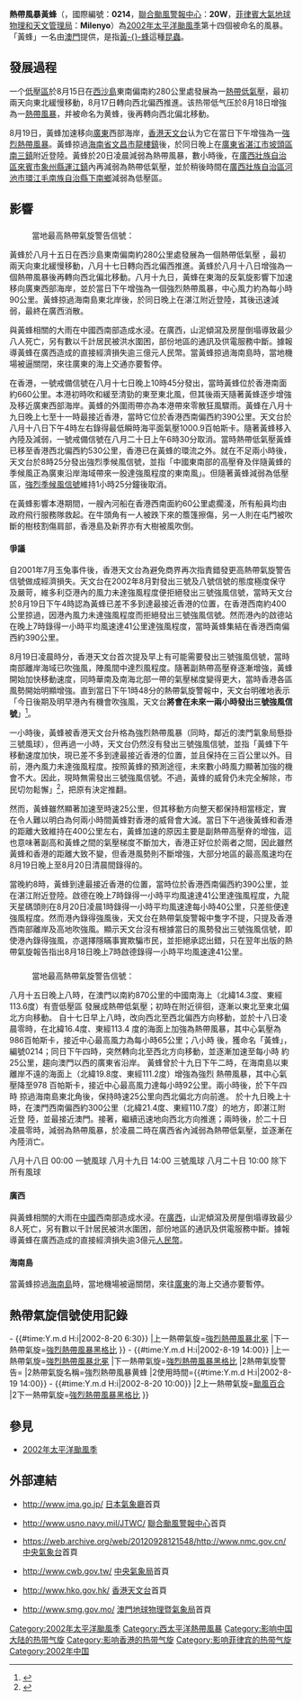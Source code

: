 {{NoteTA
|G1=TyphoonNew
|G2=TyphoonOld
|G3=Weather
|G4=CWBTyphoonOld
|T=zh:熱帶風暴黃蜂 (2002年); zh-cn:强热带风暴黄蜂 (2002年); zh-hk:強烈熱帶風暴黃蜂 (2002年); zh-tw:輕度颱風王峰 (2002年)
|1=zh:熱帶風暴黃蜂; zh-cn:强热带风暴黄蜂; zh-hk:強烈熱帶風暴黃蜂; zh-tw:輕度颱風王峰
|2=zh:Tropical Storm Vongfong; zh-cn:Severe Tropical Storm Vongfong; zh-hk:Severe Tropical Storm Vongfong; zh-tw:Mild Typhoon Vongfong
|skin=typhoon
}}
{{About|2002年的熱帶風暴黃蜂|其他名為黃蜂的風暴|颱風黃蜂}}
{{颱風基礎資訊
|颱風名稱              = 熱帶風暴黃蜂
|外文名稱              = Tropical Storm Vongfong
|外文語言              = 英語
|十分鐘平均風速JMA      = 40|JMA=knot
|十分鐘平均風速CWB      = 23|CWB=m/s
|十分鐘平均風速KMA      = 21|KMA=m/s
|十分鐘平均風速HKO      = 90
|十分鐘平均風速SMG      = 92
|十分鐘平均風速PAGASA      = 55
|二分鐘平均風速         = 30|NMC=m/s
|一分鐘平均風速         = 55|SSHS=knot<!--JTWC-->
|代表圖像              = Vongfong 2002-08-19 0310Z.jpg
|代表圖像名稱          = 熱帶風暴黃蜂
|形成日期              = 2002年8月15日
|消散日期              = 2002年8月20日
|最低氣壓              = 985
|瞬間最大陣風           = 110
|財產損失              = 
|死傷人數              = 至少8人
|影響地區              = {{HK}}<br />{{MACAU}}<br />{{CHNML}}<!--影響地區只用{{CHNML}}就可以，因為影響的地區並不是影響的省份-->
|備註                  = <small>[[菲律賓大氣地球物理和天文管理局|菲律賓大氣地球物理和天文管理局]]在此熱帶氣旋離開其責任範圍之後，沒有再更新其風速資料</small>
|颱風路徑圖            = Vongfong 2002 track.png
|風季年份              = 2002
|風季位置              = 太平洋
}}
'''熱帶風暴黃蜂'''（{{lang-en|'''Tropical Storm Vongfong'''}}，國際編號：'''0214'''，[[聯合颱風警報中心|聯合颱風警報中心]]：'''20W'''，[[菲律賓大氣地球物理和天文管理局|菲律賓大氣地球物理和天文管理局]]：'''Milenyo'''）為[[2002年太平洋颱風季|2002年太平洋颱風季]]第十四個被命名的風暴。「黃蜂」一名由[[澳門|澳門]]提供，是指[[黃蜂|黃-{}-蜂]]這種[[昆蟲|昆蟲]]。

==發展過程==
{{phs wikify}}
一个[[低壓區|低壓區]]於8月15日在[[西沙島|西沙島]]東南偏南約280公里處發展為一[[熱帶低氣壓|熱帶低氣壓]]，最初兩天向東北緩慢移動，8月17日轉向西北偏西推進。该热带低气压於8月18日增強為一[[熱帶風暴|熱帶風暴]]，并被命名为黄蜂，後再轉向西北偏北移動。

8月19日，黃蜂加速移向[[廣東|廣東]]西部海岸，[[香港天文台|香港天文台]]认为它在當日下午增強為一[[強烈熱帶風暴|強烈熱帶風暴]]。黃蜂掠過[[海南省|海南省]][[文昌市|文昌市]][[龍樓鎮|龍樓鎮]]後，於同日晚上在[[廣東省|廣東省]][[湛江市|湛江市]][[坡頭區|坡頭區]][[南三鎮|南三鎮]]附近登陸。黃蜂於20日凌晨減弱為熱帶風暴，數小時後，在[[廣西壯族自治區|廣西壯族自治區]][[來賓市|來賓市]][[象州縣|象州縣]][[運江鎮|運江鎮]]內再減弱為熱帶低氣壓，並於稍後時間在[[廣西壯族自治區|廣西壯族自治區]][[河池市|河池市]][[環江毛南族自治縣|環江毛南族自治縣]][[下南鄉|下南鄉]]減弱為低壓區。

==影響==
{{noteUTC+8}}
==={{HK}}===
: 當地最高熱帶氣旋警告信號：{{HKTY|1}}
{{HKTY Wind|hour|長洲=59|赤鱲角=43|西貢=38|啟德=41|青衣=24|流浮山=30|打鼓嶺=22|沙田=20|Remark=此圖假設黃蜂襲港時，天文台已引入8個指定自動氣象站作指標。}}

黃蜂於八月十五日在西沙島東南偏南約280公里處發展為一個熱帶低氣壓 ，最初兩天向東北緩慢移動，八月十七日轉向西北偏西推進。黃蜂於八月十八日增強為一個熱帶風暴後再轉向西北偏北移動。八月十九日，黃蜂在東海的反氣旋影響下加速移向廣東西部海岸，並於當日下午增強為一個強烈熱帶風暴，中心風力約為每小時90公里。黃蜂掠過海南島東北岸後，於同日晚上在湛江附近登陸，其後迅速減弱，最終在廣西消散。

與黃蜂相關的大雨在中國西南部造成水浸。在廣西，山泥傾瀉及房屋倒塌導致最少八人死亡，另有數以千計居民被洪水圍困，部份地區的通訊及供電服務中斷。據報導黃蜂在廣西造成的直接經濟損失逾三億元人民幣。當黃蜂掠過海南島時，當地機場被逼關閉，來往廣東的海上交通亦要暫停。

在香港，一號戒備信號在八月十七日晚上10時45分發出，當時黃蜂位於香港南面約660公里。本港初時吹和緩至清勁的東至東北風，但其後兩天隨著黃蜂逐步增強及移近廣東西部海岸。黃蜂的外圍雨帶亦為本港帶來零散狂風驟雨。黃蜂在八月十九日晚上七至十一時最接近香港，當時它位於香港西南偏西約390公里。天文台於八月十八日下午4時左右錄得最低瞬時海平面氣壓1000.9百帕斯卡。隨著黃蜂移入內陸及減弱，一號戒備信號在八月二十日上午6時30分取消。當時熱帶低氣壓黃蜂已移至香港西北偏西約530公里，香港已在黃蜂的環流之外。就在不足兩小時後，天文台於8時25分發出強烈季候風信號，並指「中國東南部的高壓脊及伴隨黃蜂的季候風正為廣東沿岸海域帶來一股達強風程度的東南風」。但隨著黃蜂減弱為低壓區，[[強烈季候風信號|強烈季候風信號]]維持1小時25分鐘後取消。

在黃蜂影響本港期間，一艘內河船在香港西南面約60公里處擱淺，所有船員均由政府飛行服務隊救起。在牛頭角有一人被跌下來的簷篷擦傷，另一人則在屯門被吹斷的樹枝割傷肩部，香港島及新界亦有大樹被風吹倒。
====爭議====
{{POV|time=2015-02-09T04:19:58+00:00}}
自2001年7月玉兔事件後，香港天文台為避免商界再次指責錯發更高熱帶氣旋警告信號做成經濟損失。天文台在2002年8月對發出三號及八號信號的態度極度保守及嚴苛，維多利亞港內的風力未達強風程度便拒絕發出三號強風信號，當時天文台於8月19日下午4時認為黃蜂已差不多到達最接近香港的位置，在香港西南約400公里掠過，因港內風力未達強風程度而拒絕發出三號強風信號。然而港內的啟德站在晚上7時錄得一小時平均風速達41公里達強風程度，當時黃蜂集結在香港西南偏西約390公里。

8月19日凌晨時分，香港天文台首次提及早上有可能需要發出三號強風信號，當時南部離岸海域已吹強風，陣風間中達烈風程度。隨著副熱帶高壓脊逐漸增強，黃蜂開始加快移動速度，同時華南及南海北部一帶的氣壓梯度變得更大，當時香港各區風勢開始明顯增強。直到當日下午1時48分的熱帶氣旋警報中，天文台明確地表示「今日後期及明早港內有機會吹強風，天文台'''將會在未來一兩小時發出三號強風信號'''」<ref>{{Cite web |url=http://www.info.gov.hk/gia/wr/200208/19/0819178.htm |title=存档副本 |access-date=2016-12-12 |archive-date=2017-03-05 |archive-url=https://web.archive.org/web/20170305001450/http://www.info.gov.hk/gia/wr/200208/19/0819178.htm |dead-url=no }}</ref>。

一小時後，黃蜂被香港天文台升格為強烈熱帶風暴（同時，鄰近的澳門氣象局懸掛三號風球），但再過一小時，天文台仍然沒有發出三號強風信號，並指「黃蜂下午移動速度加快，現已差不多到達最接近香港的位置，並且保持在三百公里以外。目前，港內風力未達強風程度。按照黃蜂的預測途徑，未來數小時風力顯著加強的機會不大。因此，現時無需發出三號強風信號。不過，黃蜂的威脅仍未完全解除，市民切勿鬆懈」<ref>{{Cite web |url=http://www.info.gov.hk/gia/wr/200208/19/0819227.htm |title=存档副本 |access-date=2016-12-12 |archive-date=2017-03-05 |archive-url=https://web.archive.org/web/20170305001446/http://www.info.gov.hk/gia/wr/200208/19/0819227.htm |dead-url=no }}</ref>，把原有決定推翻。

然而，黃蜂雖然顯著加速至時速25公里，但其移動方向整天都保持相當穩定，實在令人難以明白為何兩小時間黃蜂對香港的威脅會大減。當日下午過後黃蜂和香港的距離大致維持在400公里左右，黃蜂加速的原因主要是副熱帶高壓脊的增強，這也意味著副高和黃蜂之間的氣壓梯度不斷加大，香港正好位於兩者之間，因此雖然黃蜂和香港的距離大致不變，但香港風勢則不斷增強，大部分地區的最高風速均在8月19日晚上至8月20日清晨間錄得的。

當晚約8時，黃蜂到達最接近香港的位置，當時位於香港西南偏西約390公里，並在湛江附近登陸。啟德在晚上7時錄得一小時平均風速達41公里達強風程度，九龍天星碼頭則在8月20日凌晨1時錄得一小時平均風速達每小時40公里，只差些便達強風程度。然而港內錄得強風後，天文台在熱帶氣旋警報中隻字不提，只提及香港西南部離岸及高地吹強風。顯示天文台沒有根據當日的風勢發出三號強風信號，即使港內錄得強風，亦選擇隱瞞事實欺騙市民，並拒絕承認出錯，只在翌年出版的熱帶氣旋報告指出8月18日晚上7時啟德錄得一小時平均風速達41公里。

==={{MAC}}===
: 當地最高熱帶氣旋警告信號：{{MOTY|3}}
八月十五日晚上八時，在澳門以南約870公里的中國南海上（北緯14.3度、東經113.6度）有壹低壓區 發展成熱帶低氣壓；初時在附近徘徊，逐漸以東北至東北偏北方向移動。 自十七日早上八時，改向西北至西北偏西方向移動，並於十八日凌晨零時，在北緯16.4度、東經113.4 度的海面上加強為熱帶風暴，其中心氣壓為986百帕斯卡，接近中心最高風力為每小時65公里；八小時 後，獲命名「黃蜂」，編號0214；同日下午四時，突然轉向北至西北方向移動，並逐漸加速至每小時 約25公里，趨向澳門以西的廣東省沿岸。 黃蜂曾於十九日下午二時，在海南島以東離岸不遠的海面上（北緯19.8度、東經111.2度）增強為強烈 熱帶風暴，其中心氣壓降至978 百帕斯卡，接近中心最高風力達每小時92公里。兩小時後，於下午四時 掠過海南島東北角後，保持時速25公里向西北偏北方向前進。 於十九日晚上十時，在澳門西南偏西約300公里（北緯21.4度、東經110.7度）的地方，即湛江附近登 陸，並最接近澳門。接著，繼續迅速地向西北方向推進；兩時後，於二十日凌晨零時，減弱為熱帶風暴，於凌晨二時在廣西省內減弱為熱帶低氣壓，並逐漸在內陸消亡。

八月十八日
00:00
一號風球
八月十九日
14:00
三號風球
八月二十日
10:00
除下所有風球

==={{CHNML}}===
====廣西====
與黃蜂相關的大雨在[[中國|中國]]西南部造成水浸。在[[廣西|廣西]]，山泥傾瀉及房屋倒塌導致最少8人死亡，另有數以千計居民被洪水圍困，部份地區的通訊及供電服務中斷。據報導黃蜂在廣西造成的直接經濟損失逾3億元[[人民幣|人民幣]]。

====海南島====
當黃蜂掠過[[海南島|海南島]]時，當地機場被逼關閉，來往[[廣東|廣東]]的海上交通亦要暫停。

==熱帶氣旋信號使用記錄==
{{熱帶氣旋警告使用記錄
|氣象台={{flagicon|Hong Kong}}[[香港天文台|香港天文台]]
|警告系統=[[香港熱帶氣旋警告信號|熱帶氣旋警告信號]]
|熱帶氣旋警告={{HKTY|1}}
|熱帶氣旋名稱=強烈熱帶風暴黄蜂
|使用時間={{#time:Y.m.d H:i|2002-8-17 22:45}} - {{#time:Y.m.d H:i|2002-8-20 6:30}}
|上一熱帶氣旋=[[2002年太平洋颱風季#强烈热带风暴北冕（拉加拉格）|強烈熱帶風暴北冕]]
|下一熱帶氣旋=[[強烈熱帶風暴黑格比_(2002年)|強烈熱帶風暴黑格比]]
}}
{{熱帶氣旋警告使用記錄
|氣象台={{flagicon|Macau}}[[澳門氣象局|澳門氣象局]]
|警告系統=[[熱帶氣旋信號|熱帶氣旋信號]]
|熱帶氣旋警告={{MOTY|1}}
|熱帶氣旋名稱=強烈熱帶風暴黄蜂
|使用時間={{#time:Y.m.d H:i|2002-8-18 00:00}} - {{#time:Y.m.d H:i|2002-8-19 14:00}}
|上一熱帶氣旋=[[2002年太平洋颱風季#强烈热带风暴北冕（拉加拉格）|強烈熱帶風暴北冕]]
|下一熱帶氣旋=[[強烈熱帶風暴黑格比_(2002年)|強烈熱帶風暴黑格比]]
|2熱帶氣旋警告={{MOTY|3}}
|2熱帶氣旋名稱=強烈熱帶風暴黄蜂
|2使用時間={{#time:Y.m.d H:i|2002-8-19 14:00}} - {{#time:Y.m.d H:i|2002-8-20 10:00}}
|2上一熱帶氣旋=[[颱風百合_(2001年)|颱風百合]]
|2下一熱帶氣旋=[[強烈熱帶風暴黑格比_(2002年)|強烈熱帶風暴黑格比]]
}}

==參見==
{{Commons category|Tropical Storm Vongfong (2002)}}
*[[2002年太平洋颱風季|2002年太平洋颱風季]]

==外部連結==
*{{ja}}http://www.jma.go.jp/ {{Wayback|url=http://www.jma.go.jp/ |date=20061107170045 }} [[日本氣象廳|日本氣象廳]]首頁
*{{en}}http://www.usno.navy.mil/JTWC/ {{Wayback|url=http://www.usno.navy.mil/JTWC/ |date=20150809201922 }} [[聯合颱風警報中心|聯合颱風警報中心]]首頁
*{{zh-cn}}https://web.archive.org/web/20120928121548/http://www.nmc.gov.cn/ [[中央氣象台|中央氣象台]]首頁
*{{zh-tw}}http://www.cwb.gov.tw/ {{Wayback|url=http://www.cwb.gov.tw/ |date=20181025071210 }} [[中央氣象局|中央氣象局]]首頁
*{{zh-hk}}http://www.hko.gov.hk/ {{Wayback|url=http://www.hko.gov.hk/ |date=20110224003313 }} [[香港天文台|香港天文台]]首頁
*{{zh-hk}}http://www.smg.gov.mo/ {{Wayback|url=http://www.smg.gov.mo/ |date=20140517030343 }} [[澳門地球物理暨氣象局|澳門地球物理暨氣象局]]首頁

{{2002 Pacific typhoon season buttons}}

[[Category:2002年太平洋颱風季|Category:2002年太平洋颱風季]]
[[Category:西太平洋熱帶風暴|Category:西太平洋熱帶風暴]]
[[Category:影响中国大陆的热带气旋|Category:影响中国大陆的热带气旋]]
[[Category:影响香港的热带气旋|Category:影响香港的热带气旋]]
[[Category:影响菲律宾的热带气旋|Category:影响菲律宾的热带气旋]]
[[Category:2002年中国|Category:2002年中国]]